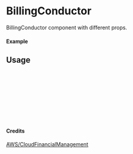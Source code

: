 
<Meta of={BillingConductor} title="AWS/CloudFinancialManagement/BillingConductor" />

# BillingConductor

BillingConductor component with different props.

#### Example

<Canvas of={BillingConductor.Primary} />

## Usage

```ts
import { BillingConductor } from "yadl-ui";

const Example = () => {
  return (
      <BillingConductor />
  );
};

export default Example;
```

#### Credits
[AWS/CloudFinancialManagement](https://aws-icons.com/)
